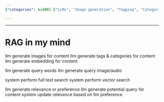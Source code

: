 ```yaml
---
{"categories": &id001 ["LLMs", "Image generation", "Tagging", "Categories", "Embeddings", "Search", "Media Generation"], "category": "Artificial Intelligence", "date": "2023-12-22 23:52:59", "description": "This article explores the application of Large Language Models (LLMs) in generating various elements such as images, tags, categories, and embeddings for content. It also delves into the capabilities of these models to perform full-text and vector searches, generate query words and media, update relevance based on user preferences, and even generate new queries for content.", "tags": *id001, "title": "RAG in my mind"}

---
```


------

# RAG in my mind

llm generate images for content
llm generate tags & categories for content
llm generate embedding for content

llm generate query words
llm generate query image/audio

system perform full text search
system perform vector search

llm generate relevance or preference
llm generate potential query for content
system update relevance based on llm preference

